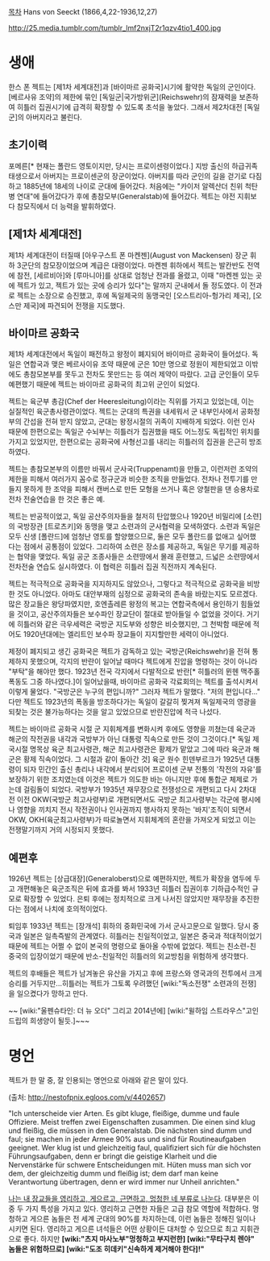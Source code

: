 [[목차]]
Hans von Seeckt
(1866,4,22-1936,12,27)

http://25.media.tumblr.com/tumblr_lmf2nxjT2r1qzv4tio1_400.jpg

= 생애 =
한스 폰 젝트는 [제1차 세계대전]과 [바이마르 공화국]시기에 활약한 독일의 군인이다. [베르사유 조약]의 제한에 묶인 [독일군|국가방위군](Reichswehr)의 잠재력을 보존하여 히틀러 집권시기에 급격히 확장할 수 있도록 초석을 놓았다. 그래서 제2차대전 [독일군]의 아버지라고 불린다.
== 초기이력 ==
포메른[* 현재는 폴란드 영토이지만, 당시는 프로이센령이었다.] 지방 출신의 하급귀족태생으로서 아버지는 프로이센군의 장군이었다. 아버지를 따라 군인의 길을 걷기로 다짐하고 1885년에 18세의 나이로 군대에 들어갔다. 처음에는 "카이저 알렉산더 친위 척탄병 연대"에 들어갔다가 후에 총참모부(Generalstab)에 들어갔다. 젝트는 야전 지휘보다 참모직에서 더 능력을 발휘하였다.

== [제1차 세계대전] ==
제1차 세계대전이 터질때 [아우구스트 폰 마켄젠](August von Mackensen) 장군 휘하 3군단의 참모장이었으며 계급은 대령이었다. 마켄젠 휘하에서 젝트는 발칸반도 전역에 참전, [세르비아]와 [루마니아]를 상대로 엄청난 전과를 올렸고, 이때 "마켄젠 있는 곳에 젝트가 있고, 젝트가 있는 곳에 승리가 있다"는 말까지 군내에서 돌 정도였다. 이 전과로 젝트는 소장으로 승진했고, 후에 독일제국의 동맹국인 [오스트리아-헝가리 제국], [오스만 제국]에 파견되어 전쟁을 지도했다. 

== 바이마르 공화국 ==
제1차 세계대전에서 독일이 패전하고 왕정이 폐지되어 바이마르 공화국이 들어섰다. 독일은 연합국과 맺은 베르사이유 조약 때문에 군은 10만 명으로 정원이 제한되었고 이밖에도 총참모본부를 못두고 전차도 못만드는 등 여러 제약이 따랐다. 고급 군인들이 모두 예편했기 때문에 젝트는 바이마르 공화국의 최고위 군인이 되었다. 

젝트는 육군부 총감(Chef der Heeresleitung)이라는 직위를 가지고 있었는데, 이는 실질적인 육군총사령관이었다. 젝트는 군대의 특권을 내세워서 군 내부인사에서 공화정부의 간섭을 전혀 받지 않았고, 군대는 왕정시절의 귀족이 지배하게 되었다. 이런 인사 때문에 한편으로는 독일군 수뇌부는 히틀러가 집권했을 때도 어느정도 독립적인 위치를 가지고 있었지만, 한편으로는 공화국에 사형선고를 내리는 히틀러의 집권을 은근히 방조하였다.

젝트는 총참모본부의 이름만 바꿔서 군사국(Truppenamt)을 만들고, 이런저런 조약의 제한을 피해서 여러가지 꼼수로 정규군과 비슷한 조직을 만들었다. 전차나 전투기를 만들지 못하게 한 조약을 피해서 캔버스로 만든 모형을 쓰거나 혹은 양철판을 댄 승용차로 전차 전술연습을 한 것은 좋은 예. 

젝트는 반공적이었고, 독일 공산주의자들을 철저히 탄압했으나 1920년 비밀리에 [소련]의 국방장관 [트로츠키]와 동맹을 맺고 소련과의 군사협력을 모색하였다. 소련과 독일은 모두 신생 [폴란드]에 엄청난 영토를 할양했으므로, 둘은 모두 폴란드를 없애고 싶어했다는 점에서 공통점이 있었다. 그리하여 소련은 장소를 제공하고, 독일은 무기를 제공하는 협약을 맺었다. 독일 공군 조종사들은 소련땅에서 몰래 훈련했고, 드넓은 소련땅에서 전차전술 연습도 실시하였다. 이 협력은 히틀러 집권 직전까지 계속된다. 

젝트는 적극적으로 공화국을 지지하지도 않았으나, 그렇다고 적극적으로 공화국을 비방한 것도 아니었다. 아마도 대안부재의 심정으로 공화국의 존속을 바랐는지도 모르겠다. 많은 장교들은 왕당파였지만, 호엔촐레른 왕정의 복고는 연합국측에서 용인하기 힘들었을 것이고, 공산주의자들은 보수파인 장교단이 절대로 받아들일 수 없었을 것이다. 거기에 히틀러와 같은 극우세력은 국방군 지도부와 성향은 비슷했지만, 그 천박함 때문에 적어도 1920년대에는 엘리트인 보수파 장교들이 지지할만한 세력이 아니었다. 

제정이 폐지되고 생긴 공화국은 젝트가 감독하고 있는 국방군(Reichswehr)을 전혀 통제하지 못했으며, 각지의 반란이 일어날 때마다 젝트에게 진압을 명령하는 것이 아니라 "부탁"을 해야만 했다. 1923년 전국 각지에서 다발적으로 반란[* 히틀러의 뮌헨 맥주홀 폭동도 그중 하나였다.]이 일어났을때, 바이마르 공화국 각료회의는 젝트를 출석시켜서 이렇게 물었다. "국방군은 누구의 편입니까?" 그러자 젝트가 말했다. "저의 편입니다..." 다만 젝트도 1923년의 폭동을 방조하다가는 독일이 갈갈히 찢겨져 독일제국의 영광을 되찾는 것은 불가능하다는 것을 알고 있었으므로 반란진압에 적극 나섰다. 

젝트는 바이마르 공화국 시절 군 지휘체계를 변화시켜 후에도 영향을 끼쳤는데 육군과 해군의 작전권을 내각과 국방부가 아닌 대통령 직속으로 만든 것이 그것이다.[* 독일 제국시절 명목상 육군 최고사령관, 해군 최고사령관은 황제가 맡았고 그에 따라 육군과 해군은 황제 직속이었다. 그 시절과 같이 돌아간 것] 육군 원수 힌덴부르크가 1925년 대통령이 되자 민간인 출신 총리나 내각에서 분리되어 프로이센 군부 전통의 '작전의 자유'를 보장하기 위한 조치였는데 이것은 젝트가 의도한 바는 아니지만 후에 통합군 체제로 가는데 걸림돌이 되었다. 국방부가 1935년 재무장으로 전쟁성으로 개편되고 다시 2차대전 이전 OKW(국방군 최고사령부)로 개편되면서도 국방군 최고사령부는 각군에 평시에나 영향을 끼치지 전시 작전권이나 인사권까지 행사하지 못하는 '바지'조직이 되면서 OKW, OKH(육군최고사령부)가 따로놀면서 지휘체계의 혼란을 가져오게 되었고 이는 전쟁말기까지 거의 시정되지 못했다.

== 예편후 ==
1926년 젝트는 [상급대장](Generaloberst)으로 예편하지만, 젝트가 확장을 염두에 두고 개편해놓은 육군조직은 뒤에 효과를 봐서 1933년 히틀러 집권이후 기하급수적인 규모로 확장할 수 있었다. 은퇴 후에는 정치적으로 크게 나서진 않았지만 재무장을 추진한다는 점에서 나치에 호의적이었다. 

퇴임후 1933년 젝트는 [장개석] 휘하의 중화민국에 가서 군사고문으로 일했다. 당시 중국과 일본은 일촉즉발의 관계였다. 히틀러는 친일적이었고, 일본은 중국과 적대적이었기 때문에 젝트는 어쩔 수 없이 본국의 명령으로 돌아올 수밖에 없었다. 젝트는 친소련-친중국의 입장이었기 때문에 반소-친일적인 히틀러의 외교방침을 위험하게 생각했다. 

젝트의 후배들은 젝트가 남겨놓은 유산을 가지고 후에 프랑스와 영국과의 전투에서 크게 승리를 거두지만...히틀러는 젝트가 그토록 우려했던 [wiki:"독소전쟁" 소련과의 전쟁]을 일으켰다가 망하고 만다. 

~~ [wiki:"울펜슈타인: 더 뉴 오더" 그리고 2014년에] [wiki:"윌하임 스트라우스"고인드립의 희생양이 될듯.]~~~

= 명언 =
젝트가 한 말 중, 잘 인용되는 명언으로 아래와 같은 말이 있다. 

(출처: http://nestofpnix.egloos.com/v/4402657)

"Ich unterscheide vier Arten. Es gibt kluge, fleißige, dumme und faule Offiziere. Meist treffen zwei Eigenschaften zusammen. Die einen sind klug und fleißig, die müssen in den Generalstab. Die nächsten sind dumm und faul; sie machen in jeder Armee 90% aus und sind für Routineaufgaben geeignet. Wer klug ist und gleichzeitig faul, qualifiziert sich für die höchsten Führungsaufgaben, denn er bringt die geistige Klarheit und die Nervenstärke für schwere Entscheidungen mit. Hüten muss man sich vor dem, der gleichzeitig dumm und fleißig ist; dem darf man keine Verantwortung übertragen, denn er wird immer nur Unheil anrichten."

[[높으신 분들#S-5|나는 내 장교들을 영리하고, 게으르고, 근면하고, 멍청한 네 부류로 나눈다]]. 대부분은 이중 두 가지 특성을 가지고 있다. 영리하고 근면한 자들은 고급 참모 역할에 적합하다. 멍청하고 게으른 놈들은 전 세계 군대의 90%를 차지하는데, 이런 놈들은 정해진 일이나 시키면 된다. 영리하고 게으른 녀석들은 어떤 상황이든 대처할 수 있으므로 최고 지휘관으로 좋다. 하지만 '''[wiki:"츠지 마사노부"멍청하고 부지런한] [wiki:"무타구치 렌야" 놈들은 위험하므로] [wiki:"도조 히데키"신속하게 제거해야 한다]!"'''
